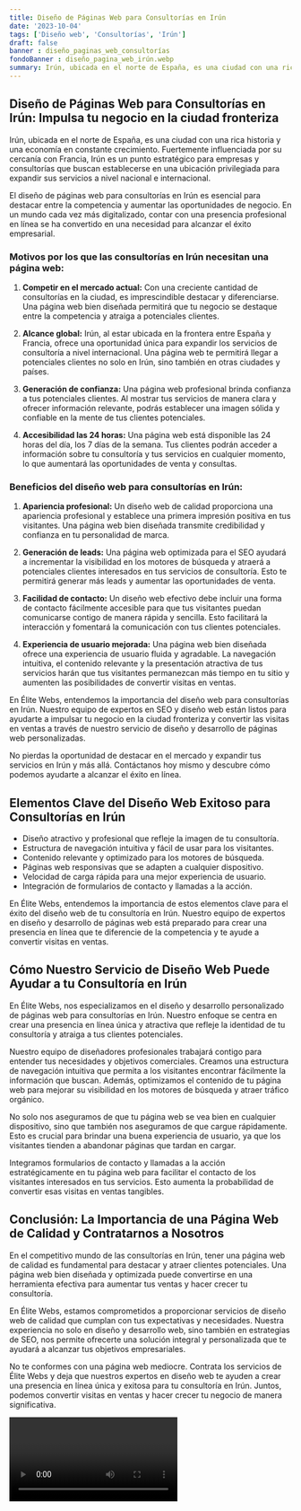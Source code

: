 ```yaml
---
title: Diseño de Páginas Web para Consultorías en Irún
date: '2023-10-04'
tags: ['Diseño web', 'Consultorías', 'Irún']
draft: false
banner : diseño_paginas_web_consultorías
fondoBanner : diseño_pagina_web_irún.webp
summary: Irún, ubicada en el norte de España, es una ciudad con una rica historia y una economía en constante crecimiento. Fuertemente influenciada por su cercanía con Francia, Irún es un punto estratégico para empresas y consultorías que buscan establecerse en una ubicación privilegiada para expandir sus servicios a nivel nacional e internacional.
---
```


## Diseño de Páginas Web para Consultorías en Irún: Impulsa tu negocio en la ciudad fronteriza

Irún, ubicada en el norte de España, es una ciudad con una rica historia y una economía en constante crecimiento. Fuertemente influenciada por su cercanía con Francia, Irún es un punto estratégico para empresas y consultorías que buscan establecerse en una ubicación privilegiada para expandir sus servicios a nivel nacional e internacional.

El diseño de páginas web para consultorías en Irún es esencial para destacar entre la competencia y aumentar las oportunidades de negocio. En un mundo cada vez más digitalizado, contar con una presencia profesional en línea se ha convertido en una necesidad para alcanzar el éxito empresarial.

### Motivos por los que las consultorías en Irún necesitan una página web:

1. **Competir en el mercado actual:** Con una creciente cantidad de consultorías en la ciudad, es imprescindible destacar y diferenciarse. Una página web bien diseñada permitirá que tu negocio se destaque entre la competencia y atraiga a potenciales clientes.

2. **Alcance global:** Irún, al estar ubicada en la frontera entre España y Francia, ofrece una oportunidad única para expandir los servicios de consultoría a nivel internacional. Una página web te permitirá llegar a potenciales clientes no solo en Irún, sino también en otras ciudades y países.

3. **Generación de confianza:** Una página web profesional brinda confianza a tus potenciales clientes. Al mostrar tus servicios de manera clara y ofrecer información relevante, podrás establecer una imagen sólida y confiable en la mente de tus clientes potenciales.

4. **Accesibilidad las 24 horas:** Una página web está disponible las 24 horas del día, los 7 días de la semana. Tus clientes podrán acceder a información sobre tu consultoría y tus servicios en cualquier momento, lo que aumentará las oportunidades de venta y consultas.

### Beneficios del diseño web para consultorías en Irún:

1. **Apariencia profesional:** Un diseño web de calidad proporciona una apariencia profesional y establece una primera impresión positiva en tus visitantes. Una página web bien diseñada transmite credibilidad y confianza en tu personalidad de marca.

2. **Generación de leads:** Una página web optimizada para el SEO ayudará a incrementar la visibilidad en los motores de búsqueda y atraerá a potenciales clientes interesados en tus servicios de consultoría. Esto te permitirá generar más leads y aumentar las oportunidades de venta.

3. **Facilidad de contacto:** Un diseño web efectivo debe incluir una forma de contacto fácilmente accesible para que tus visitantes puedan comunicarse contigo de manera rápida y sencilla. Esto facilitará la interacción y fomentará la comunicación con tus clientes potenciales.

4. **Experiencia de usuario mejorada:** Una página web bien diseñada ofrece una experiencia de usuario fluida y agradable. La navegación intuitiva, el contenido relevante y la presentación atractiva de tus servicios harán que tus visitantes permanezcan más tiempo en tu sitio y aumenten las posibilidades de convertir visitas en ventas.

En Élite Webs, entendemos la importancia del diseño web para consultorías en Irún. Nuestro equipo de expertos en SEO y diseño web están listos para ayudarte a impulsar tu negocio en la ciudad fronteriza y convertir las visitas en ventas a través de nuestro servicio de diseño y desarrollo de páginas web personalizadas.

No pierdas la oportunidad de destacar en el mercado y expandir tus servicios en Irún y más allá. Contáctanos hoy mismo y descubre cómo podemos ayudarte a alcanzar el éxito en línea.

<GifSeo />

<Cta />

## Elementos Clave del Diseño Web Exitoso para Consultorías en Irún

- Diseño atractivo y profesional que refleje la imagen de tu consultoría.
- Estructura de navegación intuitiva y fácil de usar para los visitantes. 
- Contenido relevante y optimizado para los motores de búsqueda.
- Páginas web responsivas que se adapten a cualquier dispositivo.
- Velocidad de carga rápida para una mejor experiencia de usuario.
- Integración de formularios de contacto y llamadas a la acción.

En Élite Webs, entendemos la importancia de estos elementos clave para el éxito del diseño web de tu consultoría en Irún. Nuestro equipo de expertos en diseño y desarrollo de páginas web está preparado para crear una presencia en línea que te diferencie de la competencia y te ayude a convertir visitas en ventas.

## Cómo Nuestro Servicio de Diseño Web Puede Ayudar a tu Consultoría en Irún

En Élite Webs, nos especializamos en el diseño y desarrollo personalizado de páginas web para consultorías en Irún. Nuestro enfoque se centra en crear una presencia en línea única y atractiva que refleje la identidad de tu consultoría y atraiga a tus clientes potenciales.

Nuestro equipo de diseñadores profesionales trabajará contigo para entender tus necesidades y objetivos comerciales. Creamos una estructura de navegación intuitiva que permita a los visitantes encontrar fácilmente la información que buscan. Además, optimizamos el contenido de tu página web para mejorar su visibilidad en los motores de búsqueda y atraer tráfico orgánico.

No solo nos aseguramos de que tu página web se vea bien en cualquier dispositivo, sino que también nos aseguramos de que cargue rápidamente. Esto es crucial para brindar una buena experiencia de usuario, ya que los visitantes tienden a abandonar páginas que tardan en cargar.

Integramos formularios de contacto y llamadas a la acción estratégicamente en tu página web para facilitar el contacto de los visitantes interesados en tus servicios. Esto aumenta la probabilidad de convertir esas visitas en ventas tangibles.

## Conclusión: La Importancia de una Página Web de Calidad y Contratarnos a Nosotros

En el competitivo mundo de las consultorías en Irún, tener una página web de calidad es fundamental para destacar y atraer clientes potenciales. Una página web bien diseñada y optimizada puede convertirse en una herramienta efectiva para aumentar tus ventas y hacer crecer tu consultoría.

En Élite Webs, estamos comprometidos a proporcionar servicios de diseño web de calidad que cumplan con tus expectativas y necesidades. Nuestra experiencia no solo en diseño y desarrollo web, sino también en estrategias de SEO, nos permite ofrecerte una solución integral y personalizada que te ayudará a alcanzar tus objetivos empresariales.

No te conformes con una página web mediocre. Contrata los servicios de Élite Webs y deja que nuestros expertos en diseño web te ayuden a crear una presencia en línea única y exitosa para tu consultoría en Irún. Juntos, podemos convertir visitas en ventas y hacer crecer tu negocio de manera significativa.

<Video />

<CtaBot job='Consultorías' city='Irún'/>

<Gmaps query='Irún+españa+maps' />